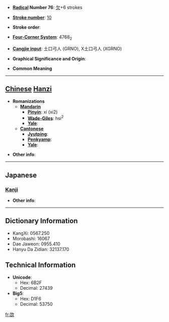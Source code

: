 * '''[[Wiktionary:Chinese radical index| Radical]] Number 76''': [[Wiktionary:Chinese radical index 欠|欠]]+6 strokes

* '''[[Wiktionary:Chinese total strokes index|Stroke number]]''': [[Wiktionary:Chinese total strokes index 10|10]]

* '''Stroke order''': 

* '''[[Wiktionary:Chinese four corner index|Four-Corner System]]''': 4768<sub>2</sub>

* '''[[Wiktionary:Chinese Cangjie index|Cangjie input]]''': 土口弓人 (GRNO), X土口弓人 (XGRNO)

* '''Graphical Significance and Origin''': 

* '''Common Meaning'''

----

== [[Chinese]] [[Hanzi]] ==

* '''Romanizations'''
** '''[[Mandarin]]'''
*** '''[[Pinyin]]''': xí (xi2)
*** '''[[Wade-Giles]]''': hsi<sup>2</sup>
*** '''[[Yale]]''': 
** '''[[Cantonese]]'''
*** '''[[Jyutping]]''':
*** '''[[Penkyamp]]''': 
*** '''[[Yale]]''': 

* '''Other info''': 

----

==Japanese==
===[[Kanji]]===
{{kanji|on readings=[[きつ]] (kitsu), [[きち]] (kichi), [[かい]] (kai)|kun readings=[[よろこぶ]] (yorokobu)}}

* '''Other info''':  

----

== Dictionary Information ==

* KangXi: 0567.250
* Morobashi: 16067
* Dae Jaweon: 0955.410
* Hanyu Da Zidian: 32137.170

== Technical Information ==

* '''Unicode''':
** Hex: 6B2F
** Decimal: 27439
* '''Big5''':
** Hex: D1F6
** Decimal: 53750

[[fr:欯]]